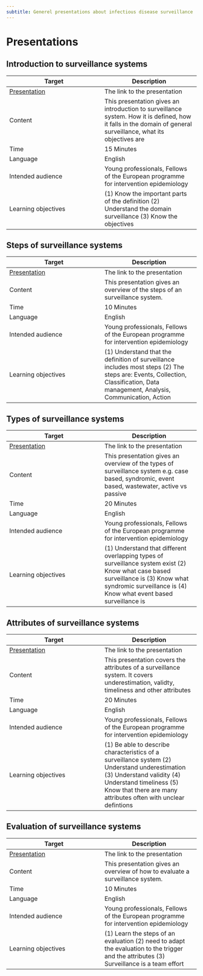```yaml
---
subtitle: Generel presentations about infectious disease surveillance 
---
```


# Presentations {.unnumbered}

## Introduction to surveillance systems
|Target|Description|
|---|---|
|[Presentation](1_Presentations/presentation_introduction.html)|The link to the presentation|
|Content|This presentation gives an introduction to surveillance system. How it is defined, how it falls in the domain of general surveillance, what its objectives are |
|Time|15 Minutes|
|Language|English|
|Intended audience|Young professionals, Fellows of the European programme for intervention epidemiology| 
|Learning objectives|(1) Know the important parts of the definition (2) Understand the domain surveillance (3) Know the objectives|


## Steps of surveillance systems
|Target|Description|
|---|---|
|[Presentation](1_Presentations/presentation_steps.html)|The link to the presentation|
|Content|This presentation gives an overview of the steps of an surveillance system. |
|Time|10 Minutes|
|Language|English|
|Intended audience|Young professionals, Fellows of the European programme for intervention epidemiology| 
|Learning objectives| (1) Understand that the definition of surveillance includes most steps (2) The steps are: Events, Collection, Classification, Data management, Analysis, Communication, Action|

## Types of surveillance systems
|Target|Description|
|---|---|
|[Presentation](1_Presentations/presentation_types.html)|The link to the presentation|
|Content|This presentation gives an overview of the types of surveillance system e.g. case based, syndromic, event based, wastewater, active vs passive |
|Time|20 Minutes|
|Language|English|
|Intended audience|Young professionals, Fellows of the European programme for intervention epidemiology| 
|Learning objectives| (1) Understand that different overlapping types of surveillance system exist (2) Know what case based surveillance is (3) Know what syndromic surveillance is (4) Know what event based surveillance is |

 
## Attributes of surveillance systems  
|Target|Description|
|---|---|
|[Presentation](1_Presentations/presentation_attributes.html)|The link to the presentation|
|Content|This presentation covers the attributes of a surveillance system. It covers underestimation, validty, timeliness and other attributes |
|Time|20 Minutes|
|Language|English|
|Intended audience|Young professionals, Fellows of the European programme for intervention epidemiology| 
|Learning objectives| (1) Be able to describe characteristics of a surveillance system (2) Understand underestimation (3) Understand validity (4) Understand timeliness (5) Know that there are many attributes often with unclear defintions|


## Evaluation of surveillance systems
|Target|Description|
|---|---|
|[Presentation](1_Presentations/presentation_evaluation.html)|The link to the presentation|
|Content|This presentation gives an overview of how to evaluate a surveillance system. |
|Time|10 Minutes|
|Language|English|
|Intended audience|Young professionals, Fellows of the European programme for intervention epidemiology| 
|Learning objectives| (1) Learn the steps of an evaluation (2) need to adapt the evaluation to the trigger and the attributes (3) Surveillance is a team effort|


